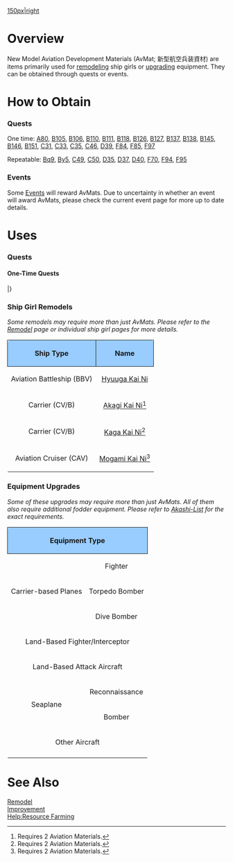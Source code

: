 [[file:New_Model_Aerial_Armament_Material.png|150px|right]]
=Overview=

New Model Aviation Development Materials (AvMat; 新型航空兵装資材) are items primarily used for [[Remodel (Mechanic)|remodeling]] ship girls or [[Improvement|upgrading]] equipment. They can be obtained through quests or events.

=How to Obtain=
===Quests===
One time: [[Quests#A80|A80]], 
[[Quests#B105|B105]], 
[[Quests#B106|B106]], 
[[Quests#B110|B110]], 
[[Quests#B111|B111]], 
[[Quests#B118|B118]], 
[[Quests#B126|B126]], 
[[Quests#B127|B127]], 
[[Quests#B137|B137]], 
[[Quests#B138|B138]], 
[[Quests#B145|B145]], 
[[Quests#B146|B146]], 
[[Quests#B151|B151]], 
[[Quests#C31|C31]], 
[[Quests#C33|C33]], 
[[Quests#C35|C35]], 
[[Quests#C46|C46]], 
[[Quests#D39|D39]], 
[[Quests#F84|F84]], 
[[Quests#F85|F85]],
[[Quests#F97|F97]]

Repeatable: [[Quests#Bq9|Bq9]], 
[[Quests#By5|By5]], 
[[Quests#C49|C49]], 
[[Quests#C50|C50]], 
[[Quests#D35|D35]], 
[[Quests#D37|D37]], 
[[Quests#D40|D40]], 
[[Quests#F70|F70]], 
[[Quests#F94|F94]], 
[[Quests#F95|F95]]

===Events===

Some [[Events]] will reward AvMats. Due to uncertainty in whether an event will award AvMats, please check the current event page for more up to date details.

=Uses=
===Quests===
<div class="mw-collapsible mw-collapsed"><h4>One-Time Quests</h4>
<div class="mw-collapsible-content">
{{QuestsHeader}}
{{Quests
| type = Factory
| listnum = F61
| reqQuest = 
| reqQuest2 = 
| reqQuest3 = 
| namejp = 夜戦型艦上戦闘機の開発
| nameen = Development of the Carrier-Based Night Fighter
| req = Equip a Maxed Modified and Maxed Expertise [[F6F-3]] in the first slot of your secretary ship, scrap x2 [[Type 13 Air RADAR]]s, x2 [[Type 22 Surface RADAR]]s and prepare 30 Development Materials, 6 Improvement Materials, 5000 bauxite and 1  [[New Aviation Armament Materials]].
| fuel = 0
| ammo = 100
| steel = 0
| bauxite = 0
| other = [[F6F-3N]]
| notes = All above mentioned items that are prepared will be consumed upon the completion of this quest and the [[F6F-3]] will be turned into a [[F6F-3N]].
| once  = true
}}
{{Quests
| type = Factory
| listnum = F62
| reqQuest = 
| reqQuest2 = 
| reqQuest3 = 
| namejp = 夜間作戦型艦上攻撃機の開発
| nameen = Development of carrier-based night bombers
| req = Equip a [[TBF]] in the first slot of your secretary ship, scrap x2 [[Type 13 Air RADAR]]s, x2 [[Type 22 Surface RADAR]]s and prepare 40 Development Materials, 10 Improvement Materials, 5000 ammo, 8000 bauxite,  1 Skilled Pilot and 1  New Aviation Armament Materials.
| fuel = 100
| ammo = 0
| steel = 0
| bauxite = 0
| other = [[TBM-3D]]
| notes = All above mentioned items that are prepared will be consumed upon the completion of this quest and the [[TBF]] will be turned into a [[TBM-3D]].
| once  = true
}}
{{Quests
| type = Factory
| listnum = F63
| reqQuest = 
| reqQuest2 = 
| reqQuest3 = 
| namejp = 夜戦型艦上戦闘機の性能強化
| nameen = Improve the Performance of the Carrier-Based Night Fighter
| req = Equip a Maxed Modified and Maxed Expertise [[F6F-5]] in the first slot of your secretary ship, scrap x2 [[Type 13 Air RADAR]]s, x2 [[Type 22 Surface RADAR]]s and prepare 40 Development Materials, 8 Improvement Materials, 8000 bauxite and 1  New Aviation Armament Materials.
| fuel = 0
| ammo = 100
| steel = 0
| bauxite = 0
| other = [[F6F-5N]]
| notes = All above mentioned items that are prepared will be consumed upon the completion of this quest and the [[F6F-5]] will be turned into a [[F6F-5N]].
| once  = true
}}
{{Quests
| type = Factory
| listnum = F75
| reqQuest = 
| reqQuest2 = 
| reqQuest3 =
| namejp =  精鋭「航空戦艦」彗星隊の編成
| nameen = Organize the Elite "Battle Carrier" Suisei Air Group
| req = * Put [[Ise|Ise kai ni]] as the flagship, equip a [[Suisei Model 22 (634 Air Group)]] in the third slot. Scrap 3 [[Type 99 Dive Bomber]]s and 3 [[Suisei]], Prepare 3000 bauxite, a skilled crew member, 30 devmats and a New Model Aerial Armament Material. The resources and items will be consumed. 
| fuel = 0
| ammo = 634
| steel = 0
| bauxite = 0
| other = [[Suisei Model 22 (634 Air Group/Skilled)]]
| notes = All prepared items will disappear upon completion of quest and the [[Suisei Model 22 (634 Air Group)]] will become a [[Suisei Model 22 (634 Air Group/Skilled)]]
| once  = True
}}
{{Quests
| type = Factory
| listnum = F86
| reqQuest = F84
| reqQuest2 = C31
| reqQuest3 =
| namejp =「彗星」艦爆の新運用研究
| nameen = Research of Suisei's Bombing Power
| req = Type 3 Cluster Bomber Mission: Have Ise Kai Ni or Hyuuga Kai Ni as your flagship and equip a [[Suisei Model 12A]] in the first slot. Then proceed to scrap 4 [[Suisei]], 3 [[Type 99 Dive Bomber]]s, and 2 [[Zuiun]]s. Then prepare, 2,500 ammo, 5,000 bauxite and 1 [[New Type Aviation Armament Material]].
* All mentioned resources and materials will be consumed upon completion
| fuel = 0
| ammo = 0
| steel = 0
| bauxite = 0
| other = [[Suisei Model 12 (634 Air Group w/ Type 3 Cluster Bombs)]]
| notes = * 2,500 ammo, 5,000 bauxite and 1 New Type Aviation Armament Material will be consumed upon completion of quest<br> * [[Suisei Model 12A]] will transform into [[Suisei Model 12 (634 Air Group w/ Type 3 Cluster Bombs)]]
| once  = True
}}
{{Quests
| type = Factory
| listnum = F87
| reqQuest = B132
| reqQuest2 = F86
| reqQuest3 =
| namejp =「最精鋭「瑞雲」隊の編成
| nameen = Organize the most elite Zuiun Unit
| req = Have Ise Kai Ni or Hyuuga Kai Ni as your flagship and equip a [[Zuiun Kai Ni (634 Air Group)]] that is max modified on first slot, scrap 6 [[Zuiun]], 3 [[Suisei]], 1 [[Prototype Reppuu Late Model]], then prepare 2000 ammo, 8000 bauxite, 1 New Type Aviation Armament Material, 2 Skilled Crew Member
* All mentioned resources and materials will be consumed upon completion
| fuel = 0
| ammo = 0
| steel = 0
| bauxite = 0
| other = [[Zuiun Kai Ni (634 Air Group/Skilled)]]
| notes = * 2,000 ammo, 8,000 bauxite, 1 New Type Aviation Armament Material, 2 Skilled Crew Member will be consumed upon completion of quest<br> * [[Zuiun Kai Ni (634 Air Group)]] will transform into [[Zuiun Kai Ni (634 Air Group/Skilled)]]
| once  = True
}}
|}
</div></div>

===Ship Girl Remodels===

''Some remodels may require more than just AvMats. Please refer to the [[Remodel (Menu)|Remodel]] page or individual ship girl pages for more details.''

{| class="wikitable"
!style="text-align: center; border-radius: 6px 0 0 0; border-style: solid; border-width: 1px; background-color:#99CCFF;"|Ship Type
!style="text-align: center; border-radius: 0 6px 0 0; border-style: solid; border-width: 1px; background-color:#99CCFF;" |Name
|-
| style="text-align:center;"|Aviation Battleship (BBV)
| style="text-align:center;"|[[Hyuuga|Hyuuga Kai Ni]]
|-
| style="text-align:center;"|Carrier (CV/B)
| style="text-align:center;"|[[Akagi|Akagi Kai Ni]]<ref>Requires 2 Aviation Materials.</ref>
|-
| style="text-align:center;"|Carrier (CV/B)
| style="text-align:center;"|[[Kaga|Kaga Kai Ni]]<ref>Requires 2 Aviation Materials.</ref>
|-
| style="text-align:center;"|Aviation Cruiser (CAV)
| style="text-align:center;"|[[Mogami|Mogami Kai Ni]]<ref>Requires 2 Aviation Materials.</ref>
|}<references/>

{{Clear}}

===Equipment Upgrades===

''Some of these upgrades may require more than just AvMats. All of them also require additional fodder equipment. Please refer to [https://akashi-list.me/ Akashi-List] for the exact requirements.''

{| class="wikitable" style="width:100%;"
!style="text-align: center;  border-radius: 6px 0 0 0;border-style: solid; border-width: 1px; background-color:#99CCFF;" colspan="2"|Equipment Type
!style="text-align: center;  border-radius: 0 6px 0 0;border-style: solid; border-width: 1px; background-color:#99CCFF;" |Name
|-
|style="text-align: center;" rowspan="3"| Carrier-based Planes
|style="text-align: center;" | Fighter
|[[Re. 2005 Kai]]<ref name="3AV">Requires 3 AvMats.</ref>{{·}}[[Seafire Mk.III Kai]]
|-
|style="text-align: center;" | Torpedo Bomber
|[[Type 97 Torpedo Bomber (931 Air Group)]]{{·}}[[Tenzan Model 12 (Tomonaga Squadron)]]{{·}}[[Prototype Type 97 Torpedo Bomber Kai No. 3 Model E (w/ Type 6 Airborne Radar Kai)]]{{·}}[[Prototype Type 97 Torpedo Bomber Kai (Skilled) No. 3 Model E (w/ Type 6 Airborne Radar Kai)]]
|-
|style="text-align: center;" | Dive Bomber
|[[Suisei (Egusa Squadron)]]<ref name="3AV" />{{·}}[[Re.2001 CB Kai]]{{·}}[[F4U-1D]]<ref name="2AV">Requires 2 AvMats.</ref>
|-
|style="text-align: center;" colspan="2"| Land-Based Fighter/Interceptor
|[[Type 1 Fighter Hayabusa Model III A]]{{·}}[[Type 3 Fighter Hien Model 1D]]{{·}}[[Spitfire Mk.V]]
|-
|style="text-align: center;" colspan="2"| Land-Based Attack Aircraft
|[[Type 4 Heavy Bomber Hiryuu (Skilled)]]<ref name="3AV" />{{·}}[[Do 217 E-5 + Hs293 Initial Model]]<ref name="4AV">Requires 4 AvMats.</ref>
|-
|style="text-align: center;" rowspan="2"| Seaplane
|style="text-align: center;"| Reconnaissance
|[[Swordfish Mk.II Kai (Reconnaissance Seaplane Model)]]
|-
|style="text-align: center;"| Bomber
|[[Zuiun Model 12]]{{·}}[[Zuiun Model 12 (634 Air Group)]]{{·}}[[Zuiun (634 Air Group/Skilled)]]{{·}}[[Swordfish Mk.III Kai (Seaplane Model)]]<ref name="2AV" />
|-
|style="text-align: center;" colspan="2"| Other Aircraft
|[[O Type Observation Autogyro Kai]]{{·}}[[O Type Observation Autogyro Kai Ni]]{{·}}[[S-51J]]<ref name="3AV" />{{·}}[[S-51J Kai]]
|-
|}<references/>

{{Clear}}

=See Also=
[[Remodel (Menu)|Remodel]]<br>
[[Improvement]]<br>
[[Help:Resource Farming]]
{{Mechanics}}